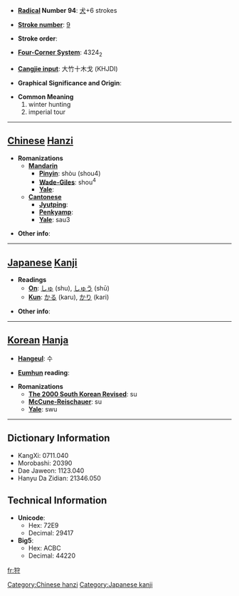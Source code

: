 * '''[[Wiktionary:Chinese radical index| Radical]] Number 94''': [[Wiktionary:Chinese radical index 犬|犬]]+6 strokes

* '''[[Wiktionary:Chinese total strokes index|Stroke number]]''': [[Wiktionary:Chinese total strokes index 9|9]]

* '''Stroke order''': 

* '''[[Wiktionary:Chinese four corner index|Four-Corner System]]''': 4324<sub>2</sub>

* '''[[Wiktionary:Chinese Cangjie index|Cangjie input]]''': 大竹十木戈 (KHJDI)

* '''Graphical Significance and Origin''': 

* '''Common Meaning'''
*#winter hunting
*# imperial tour


----

== [[Chinese]] [[Hanzi]] ==

* '''Romanizations'''
** '''[[Mandarin]]'''
*** '''[[Pinyin]]''': shòu (shou4)
*** '''[[Wade-Giles]]''': shou<sup>4</sup>
*** '''[[Yale]]''': 
** '''[[Cantonese]]'''
*** '''[[Jyutping]]''':
*** '''[[Penkyamp]]''': 
*** '''[[Yale]]''': sau3

* '''Other info''': 

----

== [[Japanese]] [[Kanji]] ==

* '''Readings'''
** '''[[On]]''': [[しゅ]] (shu), [[しゅう]] (shū)
** '''[[Kun]]''': [[かる]] (karu), [[かり]] (kari)

* '''Other info''':  

----

== [[Korean]] [[Hanja]] ==

* '''[[Hangeul]]''': 수

* '''[[Eumhun]] reading''': 

* '''Romanizations'''
** '''[[The 2000 South Korean Revised Romanization|The 2000 South Korean Revised]]''': su
** '''[[McCune-Reischauer]]''': su
** '''[[Yale]]''': swu

----

== Dictionary Information ==

* KangXi: 0711.040
* Morobashi: 20390
* Dae Jaweon: 1123.040
* Hanyu Da Zidian: 21346.050

== Technical Information ==

* '''Unicode''':
** Hex: 72E9
** Decimal: 29417
* '''Big5''':
** Hex: ACBC
** Decimal: 44220

[[Category:Chinese hanzi]]
[[Category:Japanese kanji]]

[[fr:狩]]